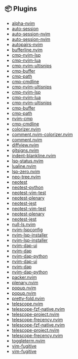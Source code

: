 <!-- List of buttons -->

## 📦 Plugins

- [alpha-nvim](https://github.com/goolord/alpha-nvim)
- [auto-session](https://github.com/rmagatti/auto-session)
- [auto-session-nvim](https://github.com/rmagatti/auto-session-nvim)
- [auto-session-nvim](https://github.com/rmagatti/auto-session-nvim)
- [autopairs-nvim](https://github.com/windwp/nvim-autopairs)
- [bufferline.nvim](https://github.com/akinsho/bufferline.nvim)
- [cmp-nvim-lsp](https://github.com/hrsh7th/cmp-nvim-lsp)
- [cmp-nvim-lua](https://github.com/hrsh7th/cmp-nvim-lua)
- [cmp-nvim-ultisnips](https://github.com/hrsh7th/cmp-nvim-ultisnips)
- [cmp-buffer](https://github.com/hrsh7th/cmp-buffer)
- [cmp-path](https://github.com/hrsh7th/cmp-path)
- [cmp-cmdline](https://github.com/hrsh7th/cmp-cmdline)
- [cmp-nvim-ultisnips](https://github.com/hrsh7th/cmp-nvim-ultisnips)
- [cmp-nvim-lsp](https://github.com/hrsh7th/cmp-nvim-lsp)
- [cmp-nvim-lua](https://github.com/hrsh7th/cmp-nvim-lua)
- [cmp-nvim-ultisnips](https://github.com/hrsh7th/cmp-nvim-ultisnips)
- [cmp-buffer](https://github.com/hrsh7th/cmp-buffer)
- [cmp-path](https://github.com/hrsh7th/cmp-path)
- [nvim-cmp](https://github.com/hrsh7th/nvim-cmp)
- [cmp-cmdline](https://github.com/hrsh7th/cmp-cmdline)
- [colorizer.nvim](https://github.com/norcalli/nvim-colorizer.lua)
- [comment.nvim-colorizer.nvim](https://github.com/norcalli/nvim-colorizer.lua)
- [comment.nvim](https://github.com/numToStr/Comment.nvim)
- [diffview.nvim](https://github.com/sindrets/diffview.nvim)
- [gitsigns.nvim](https://github.com/lewis6991/gitsigns.nvim)
- [indent-blankline.nvim](https://github.com/lukas-reineke/indent-blankline.nvim)
- [lsp-status.nvim](https://github.com/nvim-lualine/lsp-status.nvim)
- [lualine.nvim](https://github.com/nvim-lualine/lualine.nvim)
- [lsp-zero.nvim](https://github.com/VonHeikemen/lsp-zero.nvim)
- [neo-tree.nvim](https://github.com/nvim-neo-tree/neo-tree.nvim)
- [neotest](https://github.com/nvim-neotest/neotest)
- [neotest-python](https://github.com/nvim-neotest/neotest-python)
- [neotest-vim-test](https://github.com/nvim-neotest/neotest-vim-test)
- [neotest-plenary](https://github.com/nvim-neotest/neotest-plenary)
- [neotest-jest](https://github.com/nvim-neotest/neotest-jest)
- [neotest-vim-test](https://github.com/nvim-neotest/neotest-vim-test)
- [neotest-plenary](https://github.com/nvim-neotest/neotest-plenary)
- [neotest-jest](https://github.com/nvim-neotest/neotest-jest)
- [null-ls.nvim](https://github.com/jose-elias-alvarez/null-ls.nvim)
- [nvim-lspconfig](https://github.com/neovim/nvim-lspconfig)
- [nvim-lsp-installer](https://github.com/williamboman/nvim-lsp-installer)
- [nvim-lsp-installer](https://github.com/williamboman/nvim-lsp-installer)
- [nvim-dap-ui](https://github.com/rcarriga/nvim-dap-ui)
- [nvim-dap](https://github.com/mfussenegger/nvim-dap)
- [nvim-dap-python](https://github.com/mfussenegger/nvim-dap-python)
- [nvim-dap-ui](https://github.com/rcarriga/nvim-dap-ui)
- [nvim-dap](https://github.com/mfussenegger/nvim-dap)
- [nvim-dap-python](https://github.com/mfussenegger/nvim-dap-python)
- [packer.nvim](https://github.com/wbthomason/packer.nvim)
- [plenary.nvim](https://github.com/nvim-lua/plenary.nvim)
- [popup.nvim](https://github.com/nvim-lua/popup.nvim)
- [popup.nvim](https://github.com/nvim-lua/popup.nvim)
- [pretty-fold.nvim](https://github.com/anuvyklack/pretty-fold.nvim)
- [telescope.nvim](https://github.com/nvim-telescope/telescope.nvim)
- [telescope-fzf-native.nvim](https://github.com/nvim-telescope/telescope-fzf-native.nvim)
- [telescope-project.nvim](https://github.com/nvim-telescope/telescope-project.nvim)
- [telescope-frecency.nvim](https://github.com/nvim-telescope/telescope-frecency.nvim)
- [telescope-fzf-native.nvim](https://github.com/nvim-telescope/telescope-fzf-native.nvim)
- [telescope-project.nvim](https://github.com/nvim-telescope/telescope-project.nvim)
- [telescope-frecency.nvim](https://github.com/nvim-telescope/telescope-frecency.nvim)
- [toggleterm.nvim](https://github.com/akinsho/toggleterm.nvim)
- [vim-fugitive](https://github.com/tpope/vim-fugitive)
- [vim-fugitive](https://github.com/tpope/vim-fugitive)
